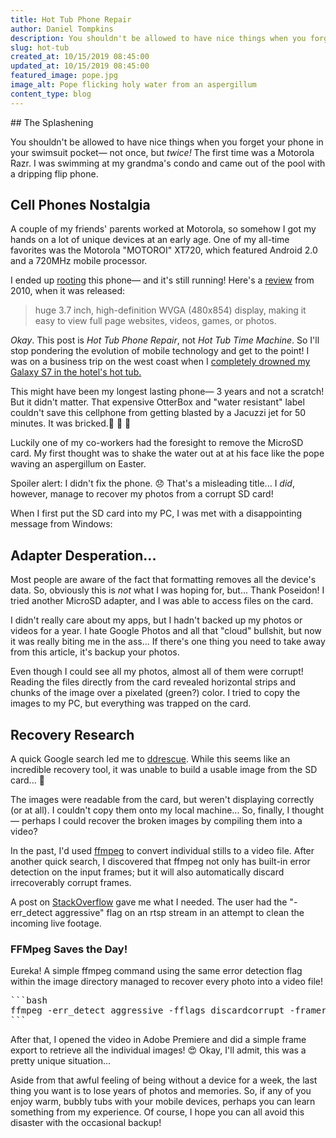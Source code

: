 ```yaml
---
title: Hot Tub Phone Repair
author: Daniel Tompkins
description: You shouldn't be allowed to have nice things when you forget your phone in your swimsuit pocket— not once, but <i>twice</i>! The first time was a Motorola Razr. I was swimming at my grandma's condo and came out of the pool with a dripping flip phone...
slug: hot-tub
created_at: 10/15/2019 08:45:00
updated_at: 10/15/2019 08:45:00
featured_image: pope.jpg
image_alt: Pope flicking holy water from an aspergillum
content_type: blog
---
```

<ProseWrapper>
## The Splashening

You shouldn't be allowed to have nice things when you forget your phone in your swimsuit pocket&mdash; not once, but _twice!_ The first time was a Motorola Razr. I was swimming at my grandma's condo and came out of the pool with a dripping flip phone.

<OneColumn>
  <ImageWrapper
    src="/assets/img/blog/hot-tub/razr.png"
    alt="Motorola Razr phone meme."
    width={ 500 }
    height={ 510 }
  />
</OneColumn>

## Cell Phones Nostalgia

A couple of my friends' parents worked at Motorola, so somehow I got my hands on a lot of unique devices at an early age. One of my all-time favorites was the Motorola "MOTOROI" XT720, which featured Android 2.0 and a 720MHz mobile processor.

I ended up [rooting](https://www.xda-developers.com/reasons-for-root-android/) this phone&mdash; and it's still running! Here's a [review](https://phys.org/news/2010-01-motorola-motoroi-korea-android-smart.html) from 2010, when it was released:

> huge 3.7 inch, high-definition WVGA (480x854) display, making it easy to view full page websites, videos, games, or photos.

_Okay_. This post is _Hot Tub Phone Repair_, not _Hot Tub Time Machine_. So I'll stop pondering the evolution of mobile technology and get to the point! I was on a business trip on the west coast when I <u>completely drowned my Galaxy S7 in the hotel's hot tub.</u>

This might have been my longest lasting phone&mdash; 3 years and not a scratch! But it didn't matter. That expensive OtterBox and "water resistant" label couldn't save this cellphone from getting blasted by a Jacuzzi jet for 50 minutes. It was bricked.🧱 🧱 🧱

Luckily one of my co-workers had the foresight to remove the MicroSD card. My first thought was to shake the water out at at his face like the pope waving an aspergillum on Easter.

<OneColumn>
  <ImageWrapper
    src="/assets/img/blog/hot-tub/pope.jpg"
    alt="Pope flicking holy water from an aspergillum."
    width={ 600 }
    height={ 500 }
  />
</OneColumn>

Spoiler alert: I didn't fix the phone. 😞️ That's a misleading title... I _did_, however, manage to recover my photos from a corrupt SD card!

When I first put the SD card into my PC, I was met with a disappointing message from Windows:

<OneColumn>
  <ImageWrapper
    src="/assets/img/blog/hot-tub/fucking-windows.jpg"
    alt="Windows error: you sat in a hot tub."
    width={ 374 }
    height={ 172 }
  />
</OneColumn>

## Adapter Desperation...

Most people are aware of the fact that formatting removes all the device's data. So, obviously this is _not_ what I was hoping for, but... Thank Poseidon! I tried another MicroSD adapter, and I was able to access files on the card.

I didn't really care about my apps, but I hadn't backed up my photos or videos for a year. I hate Google Photos and all that "cloud" bullshit, but now it was really biting me in the ass... If there's one thing you need to take away from this article, it's backup your photos.

Even though I could see all my photos, almost all of them were corrupt! Reading the files directly from the card revealed horizontal strips and chunks of the image over a pixelated (green?) color. I tried to copy the images to my PC, but everything was trapped on the card.

## Recovery Research

A quick Google search led me to [ddrescue](https://www.gnu.org/software/ddrescue/). While this seems like an incredible recovery tool, it was unable to build a usable image from the SD card... 🤔️

The images were readable from the card, but weren't displaying correctly (or at all). I couldn't copy them onto my local machine... So, finally, I thought&mdash; perhaps I could recover the broken images by compiling them into a video?

In the past, I'd used [ffmpeg](https://www.ffmpeg.org/) to convert individual stills to a video file. After another quick search, I discovered that ffmpeg not only has built-in error detection on the input frames; but it will also automatically discard irrecoverably corrupt frames.

A post on [StackOverflow](https://stackoverflow.com/questions/45983605/ffmpeg-jpg-frame-capture-how-to-discard-corrupted-frames) gave me what I needed. The user had the "-err_detect aggressive" flag on an rtsp stream in an attempt to clean the incoming live footage.

### FFMpeg Saves the Day!

Eureka! A simple ffmpeg command using the same error detection flag within the image directory managed to recover every photo into a video file!

<Pre>
```bash
ffmpeg -err_detect aggressive -fflags discardcorrupt -framerate 1 -pattern_type glob -i '*.jpg' -c:v libx264 -preset:v slow OUTPUT_VIDEO_NAME.avi
```
</Pre>

After that, I opened the video in Adobe Premiere and did a simple frame export to retrieve all the individual images! 😍️ Okay, I'll admit, this was a pretty unique situation...

Aside from that awful feeling of being without a device for a week, the last thing you want is to lose years of photos and memories. So, if any of you enjoy warm, bubbly tubs with your mobile devices, perhaps you can learn something from my experience. Of course, I hope you can all avoid this disaster with the occasional backup!
</ProseWrapper>

